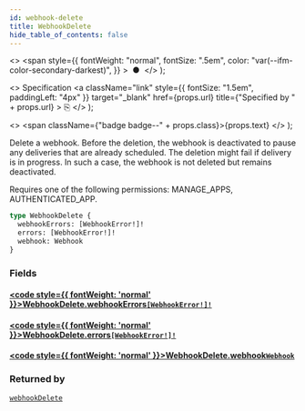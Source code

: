 ```yaml
---
id: webhook-delete
title: WebhookDelete
hide_table_of_contents: false
---
```


  <>
    <span
      style={{
        fontWeight: "normal",
        fontSize: ".5em",
        color: "var(--ifm-color-secondary-darkest)",
      }}
    >
      &nbsp;●&nbsp;
    </span>
  </>
);

  <>
    Specification
    <a
      className="link"
      style={{ fontSize: "1.5em", paddingLeft: "4px" }}
      target="\_blank"
      href={props.url}
      title={"Specified by " + props.url}
    >
      ⎘
    </a>
  </>
);

  <>
    <span className={"badge badge--" + props.class}>{props.text}</span>
  </>
);

Delete a webhook. Before the deletion, the webhook is deactivated to pause any deliveries that are already scheduled. The deletion might fail if delivery is in progress. In such a case, the webhook is not deleted but remains deactivated.

Requires one of the following permissions: MANAGE_APPS, AUTHENTICATED_APP.

```graphql
type WebhookDelete {
  webhookErrors: [WebhookError!]!
  errors: [WebhookError!]!
  webhook: Webhook
}
```

### Fields

#### [<code style={{ fontWeight: 'normal' }}>WebhookDelete.<b>webhookErrors</b></code>](#)<Bullet />[`[WebhookError!]!`](../../api-reference/objects/webhook-error) <Badge class="secondary" text="non-null"/> <Badge class="secondary" text="object"/>

>

#### [<code style={{ fontWeight: 'normal' }}>WebhookDelete.<b>errors</b></code>](#)<Bullet />[`[WebhookError!]!`](../../api-reference/objects/webhook-error) <Badge class="secondary" text="non-null"/> <Badge class="secondary" text="object"/>

>

#### [<code style={{ fontWeight: 'normal' }}>WebhookDelete.<b>webhook</b></code>](#)<Bullet />[`Webhook`](../../api-reference/objects/webhook) <Badge class="secondary" text="object"/>

>

### Returned by

[`webhookDelete`](../../api-reference/mutations/webhook-delete) <Badge class="secondary" text="mutation"/>
